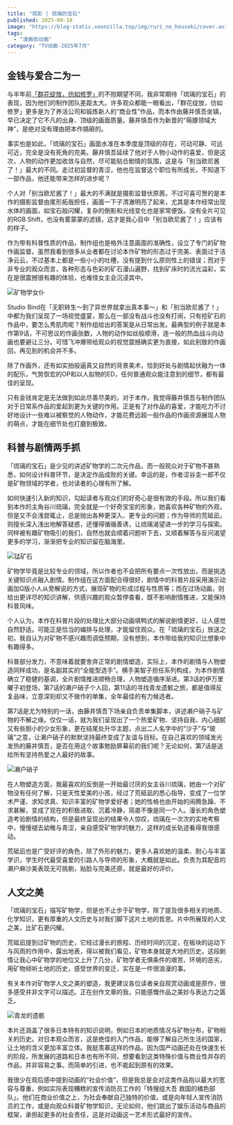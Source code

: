 ```yaml
---
title: "观影 | 琉璃的宝石"
published: 2025-09-18
image: "https://blog-static.xeonzilla.top/img/ruri_no_houseki/cover.avif"
tags: 
  - "漫画改动画"
category: "TV动画-2025年7月"
---
```

## 金钱与爱合二为一
与半年前[「群花绽放，彷如修罗」](/posts/hanashura/)的不抱期望不同，我非常期待「琉璃的宝石」的表现，因为他们的制作团队差距太大。许多观众都能一眼看出，「群花绽放，彷如修罗」更多是为了养活公司和锻炼新人的“商业性”作品，而本作由藤井慎吾坐镇，早已决定了它不凡的出身、顶级的画面质量。藤井慎吾作为新晋的“萌豚领域大神”，是绝对没有理由把本作搞砸的。

事实也是如此，「琉璃的宝石」画面水准在本季度是顶级的存在，可动可静、可远可近，完全是没有死角的完美。藤井慎吾延续了他对于人物小动作的喜爱，但是这次，人物的动作更加收敛与自然，尽可能贴合剧情的氛围，这是与「别当欧尼酱了！」最大的不同。走过初监督的青涩，他也在监督这个职位有所成长，不知道下一部作品，他还能带来怎样的进步呢？

个人对「别当欧尼酱了！」最大的不满就是摄影监督伏原茜，不过可喜可贺的是本作的摄影监督由尾形拓哉担任，画面一下子清澈明亮了起来，尤其是本作经常出现水体的画面，如宝石般闪耀，复杂的倒影和光线变化也是家常便饭。没有全片可见的RGB Shift，也没有雾蒙蒙的滤镜，这才是我心目中「别当欧尼酱了！」应该有的样子。

作为带有科普性质的作品，制作组也是格外注意画面的准确性，设立了专门的矿物作画监督。虽然我看到很多从业者都在讨论本作矿物的形态过于完美、表面过于洁净云云，不过基本上都是一些小小的吐槽，没有提到什么原则性上的错误；而对于非专业的观众而言，各种形态与色彩的矿石漫山遍野，找到矿床时的流光溢彩，实在是很震撼很有趣的体验，也难怪女主会沉浸其中。

![矿物学女仆](https://blog-static.xeonzilla.top/img/ruri_no_houseki/01.avif "矿物学女仆")

Studio Bind在「无职转生～到了异世界就拿出真本事～」和「别当欧尼酱了！」中都为我们呈现了一场视觉盛宴，那么在一部没有战斗也没有打闹，只有挖矿石的作品中，要怎么秀肌肉呢？制作组给出的答案是从日常出发。最典型的例子就是本作第9话，不可思议的作画张数，人物的动作如丝般顺滑，连一般的热血战斗向动画也要避让三分。可惜飞冲爆带给观众的视觉震撼确实更为直接，如此别致的作画回，再见到的机会并不多。

除了作画外，还有如实拍般逼真又自然的背景美术，恰到好处与剧情起伏融为一体的配乐，气势恢宏的OP和以人拟物的ED，任何普通观众能注意到的细节，都有最佳的呈现。

只有金钱肯定是无法做到如此尽善尽美的，对于本作，我觉得藤井慎吾与制作团队对于日常系作品的爱起到更为关键的作用。正是有了对作品的喜爱，才能吃力不讨好地设计一些难以被察觉的人物动作，才能花费远超一般作品的作画资源展现人物的萌点，才能在细节处也打磨到极致。

## 科普与剧情两手抓
「琉璃的宝石」是少见的讲述矿物学的二次元作品，而一般观众对于矿物不甚熟悉，如何设计科普环节，是决定作品成败的关键。幸运的是，作者涩谷圭一郎不仅是矿物领域的学者，也对读者的心理有所了解。

如何快速引入新的知识，勾起读者与观众们的好奇心是很有效的手段。所以我们看到本作的主角谷川琉璃，完全就是一个好奇宝宝的形象，她喜欢各种矿物的外观，但是又不会浅尝辄止，总是抛出各种更深入、更专业的问题；作为导师的荒砥凪，则擅长深入浅出地解答疑惑，还懂得循循善诱，让琉璃渴望进一步的学习与探索。同样被有趣矿物吸引的我们，自然也就会顺着问题听下去，又顺着解答与反问渴望更多的学习，渐渐把专业的知识留在脑海里。

![锰矿石](https://blog-static.xeonzilla.top/img/ruri_no_houseki/02.avif "锰矿石")

矿物学毕竟是比较专业的领域，所以作者也不会把所有要点一次性放出，而是挑选关键知识点融入剧情。制作组在这方面配合得很好，剧情中的科普片段采用演示动画加Q版小人从旁解说的方式，展现矿物的形成过程与性质等；而在过场动画，则给出更详尽的知识讲解，供感兴趣的观众暂停查看，既不影响剧情推进，又能保持科普风味。

个人认为，本作在科普片段的处理比大部分动画填鸭式的解说剧情更好，让人感觉自然舒适。可能正是恰当的编排与处理，才能留住观众。在「琉璃的宝石」放送之初，我自认为对矿物不感兴趣而调低预期，没有想到，本作带给我的知识比想象中有趣得多。

科普部分发力，不意味着就要舍弃正常的剧情塑造，实际上，本作的剧情与人物塑造同样成功，是名副其实的“全能型选手”。横手美智子担任系列构成，为本作剧情确立了稳健的基调，全片剧情推进顺畅合理，人物塑造循序渐进。第3话的伊万里曜子初登场，第7话的濑户硝子个人回，第11话的寻找青龙遗骸之旅，都是值得反复品味，立意深刻却又不做作的单集，全年最佳的有力候选者。

第7话是尤为特别的一话，由藤井慎吾下场亲自负责单集脚本，讲述濑户硝子与矿物的不解之缘。仅仅一话，就为我们呈现出了一个热爱矿物、坚持自我、内心细腻又有些胆小的少女形象，更在结尾处升华主题，点出二人名字中的“沙子”与“玻璃”之意，让濑户硝子的默默坚持最终变成了友谊与目标。在自己喜欢的领域发光发热的藤井慎吾，是否在用这个故事勉励屏幕前的我们呢？无论如何，第7话是送给所有坚持热爱之人最好的故事。

![濑户硝子](https://blog-static.xeonzilla.top/img/ruri_no_houseki/03.avif "濑户硝子")

在人物塑造方面，我最喜欢的反倒是一开始最讨厌的女主谷川琉璃，她由一个对矿物没有任何了解，只是天性爱美的小孩，经过了荒砥凪的悉心指导，变成了一位学术严谨、求知求真、知识丰富的矿物学爱好者；她的性格也由开始的闹腾急躁、不求甚解，变成了现在的积极进取、沉着冷静，简直不像是同一个人。漫长的角色塑造考验剧情的结构，但是最终呈现出的结果令人惊叹，琉璃在一次次的实地考察中，慢慢褪去幼稚与青涩，亲自感受矿物学的魅力，这样的成长轨迹看得我很感动。

荒砥凪也是广受好评的角色，除了外形的魅力，更多人喜欢她的温柔、耐心与丰富学识，学生时代最受喜爱的引路人与导师的形象，大概就是如此。负责为其配音的濑户麻沙美表现无可挑剔，贴脸与完美还原，就是最好的评价。

## 人文之美
「琉璃的宝石」描写矿物学，但是也不止步于矿物学，除了提及很多相关的地质、化学知识，更有厚重的人文历史与对我们脚下这片土地的哲思。片中所展现的人文之美，比矿石更闪耀。

荒砥凪提到过矿物的历史，它经过漫长的旅程、历经时间的沉淀，在板块的运动下与风雨的作用中，露出地表，得以被我们看见，矿物本身就是大地的历史。这段剧情让我心中矿物学的地位又上升了几分，矿物学者无惧条件的艰苦、环境的恶劣，用矿物倾听土地的历史，感受世界的变迁，实在是一件很浪漫的事。

有关本作对矿物学人文之美的塑造，我更建议各位读者亲自观赏动画或是原作，很多感受并非文字可以描述。正在创作文章的我，只能感慨作品之美妙与表达力之匮乏。

![青龙的遗骸](https://blog-static.xeonzilla.top/img/ruri_no_houseki/04.avif "青龙的遗骸")

本片还涵盖了很多日本特有的知识说明，例如日本的地质情况与矿物分布，矿物相关的历史。对日本观众而言，这是绝佳的入门作品，能够了解自己所生活的国家，让土地的含义更加丰富立体。我挺羡慕这样的作品，因为国产动画还处在快速生长的阶段，所发展的道路和日本也有所不同，想要看到这类特殊价值与商业性并存的作品，并非容易之事。而简单的引进，也不能起到原有的效果。

我很少在观后感中提到动画的“社会价值”，但是我总是会对这类作品抱以最大的宽容与尊重，例如实际表现糟糕的宣传消防员工作的「特搜组大吾 救国的橘色部队」。他们在商业价值之上，为社会奉献自己独特的价值，或是向年轻人宣传消防员的工作，或是向观众科普矿物学知识，无论如何，他们跳出了娱乐活动与商品的框架，承担起更多的社会责任，这是对动画这一艺术形式最好的宣传。
